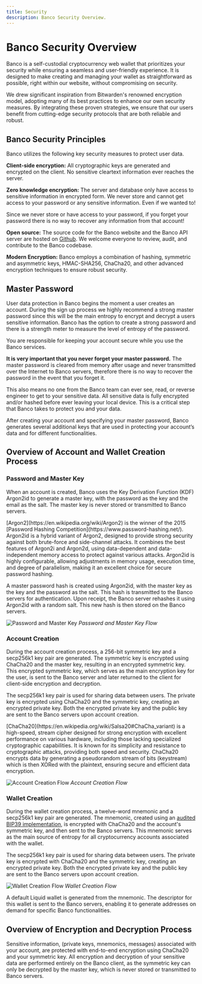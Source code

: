 ```yaml
---
title: Security
description: Banco Security Overview.
---
```



# Banco Security Overview

Banco is a self-custodial cryptocurrency web wallet that prioritizes your security while ensuring a seamless and user-friendly experience. It is designed to make creating and managing your wallet as straightforward as possible, right within our website, without compromising on security.

We drew significant inspiration from Bitwarden's renowned encryption model, adopting many of its best practices to enhance our own security measures. By integrating these proven strategies, we ensure that our users benefit from cutting-edge security protocols that are both reliable and robust.

## Banco Security Principles

Banco utilizes the following key security measures to protect user data.

**Client-side encryption:** All cryptographic keys are generated and encrypted on the client. No sensitive cleartext information ever reaches the server.

**Zero knowledge encryption:** The server and database only have access to sensitive information in encrypted form. We never store and cannot get access to your password or any sensitive information. Even if we wanted to!

<Callout type="warning" emoji="⚠️">
  Since we never store or have access to your password, if you forget your
  password there is no way to recover any information from that account!
</Callout>

**Open source:** The source code for the Banco website and the Banco API server are hosted on [Github](https://github.com/AmbossTech). We welcome everyone to review, audit, and contribute to the Banco codebase.

**Modern Encryption:** Banco employs a combination of hashing, symmetric and asymmetric keys, HMAC-SHA256, ChaCha20, and other advanced encryption techniques to ensure robust security.

## Master Password

User data protection in Banco begins the moment a user creates an account. During the sign up process we highly recommend a strong master password since this will be the main entropy to encrypt and decrypt a users sensitive information. Banco has the option to create a strong password and there is a strength meter to measure the level of entropy of the password.

<Callout type="warning" emoji="⚠️">
  You are responsible for keeping your account secure while you use the Banco
  services.
</Callout>

**It is very important that you never forget your master password.** The master password is cleared from memory after usage and never transmitted over the Internet to Banco servers, therefore there is no way to recover the password in the event that you forget it.

This also means no one from the Banco team can ever see, read, or reverse engineer to get to your sensitive data. All sensitive data is fully encrypted and/or hashed before ever leaving your local device. This is a critical step that Banco takes to protect you and your data.

After creating your account and specifying your master password, Banco generates several additional keys that are used in protecting your account’s data and for different functionalities.

## Overview of Account and Wallet Creation Process

### Password and Master Key

When an account is created, Banco uses the Key Derivation Function (KDF) Argon2id to generate a master key, with the password as the key and the email as the salt. The master key is never stored or transmitted to Banco servers.

<Callout type="info" emoji="💡">
  [Argon2](https://en.wikipedia.org/wiki/Argon2) is the winner of the 2015
  [Password Hashing Competition](https://www.password-hashing.net/). Argon2id is
  a hybrid variant of Argon2, designed to provide strong security against both
  brute-force and side-channel attacks. It combines the best features of Argon2i
  and Argon2d, using data-dependent and data-independent memory access to
  protect against various attacks. Argon2id is highly configurable, allowing
  adjustments in memory usage, execution time, and degree of parallelism, making
  it an excellent choice for secure password hashing.
</Callout>

A master password hash is created using Argon2id, with the master key as the key and the password as the salt. This hash is transmitted to the Banco servers for authentication. Upon receipt, the Banco server rehashes it using Argon2id with a random salt. This new hash is then stored on the Banco servers.

![Password and Master Key](/assets/security/passwordAndMasterKey.png)
_Password and Master Key Flow_

### Account Creation

During the account creation process, a 256-bit symmetric key and a secp256k1 key pair are generated. The symmetric key is encrypted using ChaCha20 and the master key, resulting in an encrypted symmetric key. This encrypted symmetric key, which serves as the main encryption key for the user, is sent to the Banco server and later returned to the client for client-side encryption and decryption.

The secp256k1 key pair is used for sharing data between users. The private key is encrypted using ChaCha20 and the symmetric key, creating an encrypted private key. Both the encrypted private key and the public key are sent to the Banco servers upon account creation.

<Callout type="info" emoji="💡">
  [ChaCha20](https://en.wikipedia.org/wiki/Salsa20#ChaCha_variant) is a
  high-speed, stream cipher designed for strong encryption with excellent
  performance on various hardware, including those lacking specialized
  cryptographic capabilities. It is known for its simplicity and resistance to
  cryptographic attacks, providing both speed and security. ChaCha20 encrypts
  data by generating a pseudorandom stream of bits (keystream) which is then
  XORed with the plaintext, ensuring secure and efficient data encryption.
</Callout>

![Account Creation Flow](/assets/security/accountCreationFlow.png)
_Account Creation Flow_

### Wallet Creation

During the wallet creation process, a twelve-word mnemonic and a secp256k1 key pair are generated. The mnemonic, created using an [audited BIP39 implementation](https://github.com/paulmillr/scure-bip39), is encrypted with ChaCha20 and the account's symmetric key, and then sent to the Banco servers. This mnemonic serves as the main source of entropy for all cryptocurrency accounts associated with the wallet.

The secp256k1 key pair is used for sharing data between users. The private key is encrypted with ChaCha20 and the symmetric key, creating an encrypted private key. Both the encrypted private key and the public key are sent to the Banco servers upon account creation.

![Wallet Creation Flow](/assets/security/walletCreationFlow.png)
_Wallet Creation Flow_

A default Liquid wallet is generated from the mnemonic. The descriptor for this wallet is sent to the Banco servers, enabling it to generate addresses on demand for specific Banco functionalities.

## Overview of Encryption and Decryption Process

Sensitive information, (private keys, mnemonics, messages) associated with your account, are protected with end-to-end encryption using ChaCha20 and your symmetric key. All encryption and decryption of your sensitive data are performed entirely on the Banco client, as the symmetric key can only be decrypted by the master key, which is never stored or transmitted to Banco servers.
